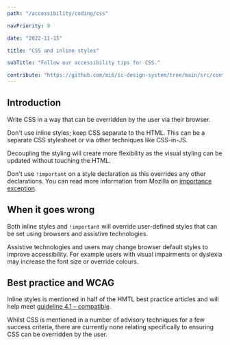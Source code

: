 ```yaml
---
path: "/accessibility/coding/css"

navPriority: 9

date: "2022-11-15"

title: "CSS and inline styles"

subTitle: "Follow our accessibility tips for CSS."

contribute: "https://github.com/mi6/ic-design-system/tree/main/src/content/structured/accessibility/coding/css.mdx"
---
```


## Introduction

Write CSS in a way that can be overridden by the user via their browser.

Don't use inline styles; keep CSS separate to the HTML. This can be a separate CSS stylesheet or via other techniques like CSS-in-JS.

Decoupling the styling will create more flexibility as the visual styling can be updated without touching the HTML.

Don't use `!important` on a style declaration as this overrides any other declarations. You can read more information from Mozilla on [importance exception](https://developer.mozilla.org/en-US/docs/Web/CSS/Specificity#The_!important_exception).

## When it goes wrong

Both inline styles and `!important` will override user-defined styles that can be set using browsers and assistive technologies.

Assistive technologies and users may change browser default styles to improve accessibility. For example users with visual impairments or dyslexia may increase the font size or override colours.

## Best practice and WCAG

Inline styles is mentioned in half of the HMTL best practice articles and will help meet [guideline 4.1 – compatible](https://www.w3.org/WAI/WCAG21/quickref/#compatible).

Whilst CSS is mentioned in a number of advisory techniques for a few success criteria, there are currently none relating specifically to ensuring CSS can be overridden by the user.
